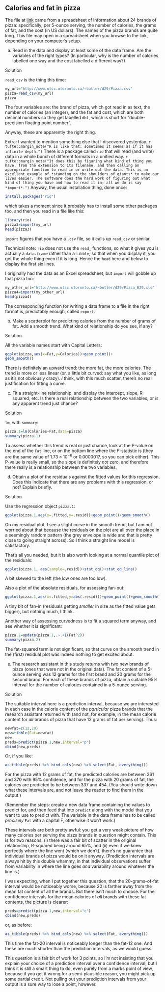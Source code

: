 ##  Calories and fat in pizza


 
The file at
[link](http://www.utsc.utoronto.ca/~butler/d29/Pizza.csv) 
came from a spreadsheet of information about 24 brands
of pizza: specifically, per 5-ounce serving, the number of calories,
the grams of fat, and the cost (in US dollars). The names of the pizza
brands are quite long. This file may open in a spreadsheet when you
browse to the link, depending on your computer's setup.



(a) Read in the data and display at least some of the data
frame. Are the variables of the right types? (In particular, why is
the number of calories labelled one way and the cost labelled a
different way?)

Solution


`read_csv` is the thing this time:
```r
my_url="http://www.utsc.utoronto.ca/~butler/d29/Pizza.csv"
pizza=read_csv(my_url)
pizza
```

    

The four variables are: the brand of pizza, which got read in as text,
the number of calories (an integer), and the fat and cost, which are
both decimal numbers so they get labelled `dbl`, which is short for 
"double-precision floating point number". 

Anyway, these are apparently the right thing. 

Extra: I wanted to mention something else that I discovered
yesterday.
`r tufte::margin_note("R is like that: sometimes it seems as if it has  infinite depth.")` 
There is a package called `rio` that will
read (and write) data in a whole bunch of different formats in a
unified way.
`r tufte::margin_note("It does this by figuring what kind of thing you have, from the extension to its filename, and then calling an appropriate function to read in or write out the data. This is an excellent example of *standing on the shoulders of giants* to make our lives easier. The software does the hard work of figuring out what kind of thing you have and how to read it in; all we do is say *import*.")` Anyway, the usual installation thing, done once:

```r
install.packages("rio")
```

 

which takes a moment since it probably has to install some other
packages too, and then you read in a file like this:

```r
library(rio)
pizza3=import(my_url)
head(pizza3)
```

 

`import` figures that you have a `.csv` file, so it
calls up `read_csv` or similar.

Technical note: `rio` does not use the `read_`
functions, so what it gives you is actually a `data.frame`
rather than a `tibble`, so that when you display it, you get
the whole thing even if it is long. Hence the `head` here and
below to display the first six lines.

I originally had the data as an Excel spreadsheet, but `import`
will gobble up that pizza too:

```r
my_other_url="http://www.utsc.utoronto.ca/~butler/d29/Pizza_E29.xls"
pizza4=import(my_other_url)
head(pizza4)
```

 

The corresponding function for writing a data frame to a file in the
right format is, predictably enough, called `export`.


(b) Make a scatterplot for predicting calories from the number
of grams of fat. Add a smooth trend. What kind of relationship do
you see, if any?

Solution


All the variable names start with Capital Letters:
```r
ggplot(pizza,aes(x=Fat,y=Calories))+geom_point()+
geom_smooth()
```

       

There is definitely an upward trend: the more fat, the more
calories. The trend is more or less linear (or, a little bit curved:
say what you like, as long as it's not obviously crazy). *I*
think, with this much scatter, there's no real justification for
fitting a curve.
 

(c) Fit a straight-line relationship, and display the intercept,
slope, R-squared, etc. Is there a real relationship between the two
variables, or is any apparent trend just chance?

Solution


`lm`, with `summary`:
```r
pizza.1=lm(Calories~Fat,data=pizza)
summary(pizza.1)
```

       

To assess whether this trend is real or just chance, look at the
P-value on the end of the `Fat` line, or on the bottom line
where the $F$-statistic is (they are the same value of $1.73\times
10^{-6}$ or 0.0000017, so you can pick either). This P-value is
really small, so the slope is definitely *not* zero, and
therefore there really is a relationship between the two variables.
 

(d) Obtain a plot of the residuals against the fitted values
for this regression. Does this indicate that there are any problems
with this regression, or not? Explain briefly.

Solution


Use the regression object `pizza.1`:

```r
ggplot(pizza.1,aes(x=.fitted,y=.resid))+geom_point()+geom_smooth()
```

 

On my residual plot, I see a slight curve in the smooth trend,
but I am not worried about that because the residuals on the plot are
all over the place in a seemingly random pattern (the grey envelope is
wide and that is pretty close to going straight across). So I think a
straight line model is satisfactory. 

That's all you needed, but it is also worth looking at a normal
quantile plot of the residuals:

```r
ggplot(pizza.1, aes(sample=.resid))+stat_qq()+stat_qq_line()
```

 

A bit skewed to the left (the low ones are too low).

Also a plot of the absolute residuals, for assessing fan-out:

```r
ggplot(pizza.1,aes(x=.fitted,y=abs(.resid)))+geom_point()+geom_smooth()
```

 

A tiny bit of fan-in (residuals getting *smaller* in size as the
fitted value gets bigger), but nothing much, I think.

Another way of assessing curvedness is to fit a squared term anyway,
and see whether it is significant:

```r
pizza.2=update(pizza.1,.~.+I(Fat^2))
summary(pizza.2)
```

 

The fat-squared term is not significant, so that curve on the smooth trend
in the (first) residual plot was indeed nothing to get excited about.
 

(e) The research assistant in this study returns with two
new brands of pizza (ones that were not in the original data). The
fat content of a 5-ounce serving was 12 grams for the first brand
and 20 grams for the second brand. For each of these brands of
pizza, obtain a suitable 95\% interval for the number of calories
contained in a 5-ounce serving.

Solution


The suitable interval here is a prediction interval, because we
are interested in each case in the calorie content of the
*particular* pizza brands that the research assistant
returned with (and not, for example, in the mean calorie content
for *all* brands of pizza that have 12 grams of fat per
serving). Thus:
```r
newfat=c(12,20)
new=tibble(Fat=newfat)
new
preds=predict(pizza.1,new,interval="p")
cbind(new,preds)
```

       

Or, if you like:

```r
as_tibble(preds) %>% bind_cols(new) %>% select(Fat, everything())
```

 

For the pizza with 12 grams of fat, the predicted calories are between
261 and 370 with 95\% confidence, and for the pizza with 20 grams of
fat, the calories are predicted to be between 337 and 454. (You should
write down what these intervals are, and not leave the reader to find
them in the output.)

(Remember the steps: create a new data frame containing the values to
predict for, and then feed that into `predict` along with the
model that you want to use to predict with. The variable in the data
frame has to be called *precisely* `Fat` with a capital F,
otherwise it won't work.)

These intervals are both pretty awful: you get a very weak picture of
how many calories per serving the pizza brands in question might
contain. This is for two reasons: (i) there was a fair bit of scatter
in the original relationship, R-squared being around 65\%, and (ii)
even if we knew perfectly where the line went (which we don't),
there's no guarantee that individual brands of pizza would be on it
anyway. (Prediction intervals are always hit by this double whammy, in
that individual observations suffer from variability in where the line
goes *and* variability around whatever the line is.)

I was expecting, when I put together this question, that the
20-grams-of-fat interval would  be noticeably worse, because 20 is
farther away from the mean fat content of all the brands. But there
isn't much to choose. For the confidence intervals for the mean
calories of *all* brands with these fat contents, the picture is clearer:

```r
preds=predict(pizza.1,new,interval="c")
cbind(new,preds)
```

 

or, as before:

```r
as_tibble(preds) %>% bind_cols(new) %>% select(Fat, everything())
```

 

This time the fat-20 interval is noticeably longer than the fat-12
one. And these are much shorter than the prediction intervals, as we
would guess.

This question is a fair bit of work for 3 points, so I'm not insisting that you explain
your choice of a prediction interval over a confidence interval, but I
think it is still a smart thing to do, even purely from a marks point
of view, because if you get it wrong for a semi-plausible reason, you
might pick up some partial credit. Not pulling out your prediction
intervals from your output is a sure way to lose a point, however.
 


